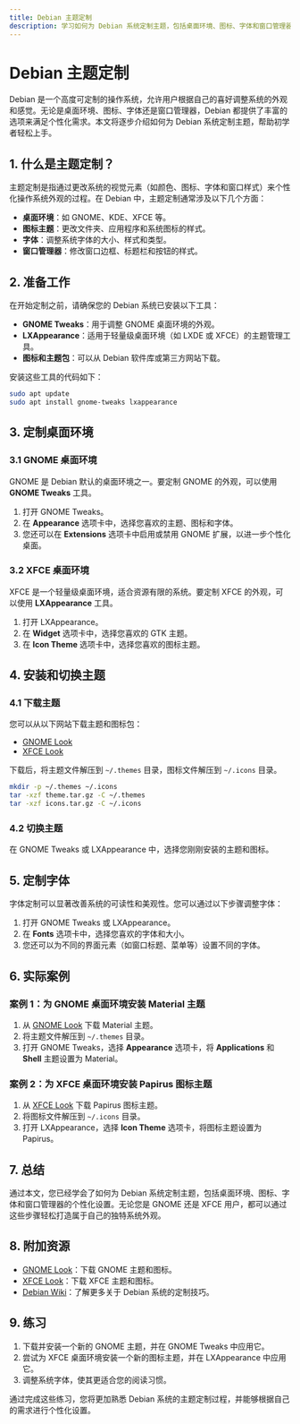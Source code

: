 ```yaml
---
title: Debian 主题定制
description: 学习如何为 Debian 系统定制主题，包括桌面环境、图标、字体和窗口管理器的个性化设置。本文适合初学者，提供详细的步骤和代码示例。
---
```


# Debian 主题定制

Debian 是一个高度可定制的操作系统，允许用户根据自己的喜好调整系统的外观和感觉。无论是桌面环境、图标、字体还是窗口管理器，Debian 都提供了丰富的选项来满足个性化需求。本文将逐步介绍如何为 Debian 系统定制主题，帮助初学者轻松上手。

## 1. 什么是主题定制？

主题定制是指通过更改系统的视觉元素（如颜色、图标、字体和窗口样式）来个性化操作系统外观的过程。在 Debian 中，主题定制通常涉及以下几个方面：

- **桌面环境**：如 GNOME、KDE、XFCE 等。
- **图标主题**：更改文件夹、应用程序和系统图标的样式。
- **字体**：调整系统字体的大小、样式和类型。
- **窗口管理器**：修改窗口边框、标题栏和按钮的样式。

## 2. 准备工作

在开始定制之前，请确保您的 Debian 系统已安装以下工具：

- **GNOME Tweaks**：用于调整 GNOME 桌面环境的外观。
- **LXAppearance**：适用于轻量级桌面环境（如 LXDE 或 XFCE）的主题管理工具。
- **图标和主题包**：可以从 Debian 软件库或第三方网站下载。

安装这些工具的代码如下：

```bash
sudo apt update
sudo apt install gnome-tweaks lxappearance
```

## 3. 定制桌面环境

### 3.1 GNOME 桌面环境

GNOME 是 Debian 默认的桌面环境之一。要定制 GNOME 的外观，可以使用 **GNOME Tweaks** 工具。

1. 打开 GNOME Tweaks。
2. 在 **Appearance** 选项卡中，选择您喜欢的主题、图标和字体。
3. 您还可以在 **Extensions** 选项卡中启用或禁用 GNOME 扩展，以进一步个性化桌面。

### 3.2 XFCE 桌面环境

XFCE 是一个轻量级桌面环境，适合资源有限的系统。要定制 XFCE 的外观，可以使用 **LXAppearance** 工具。

1. 打开 LXAppearance。
2. 在 **Widget** 选项卡中，选择您喜欢的 GTK 主题。
3. 在 **Icon Theme** 选项卡中，选择您喜欢的图标主题。

## 4. 安装和切换主题

### 4.1 下载主题

您可以从以下网站下载主题和图标包：

- [GNOME Look](https://www.gnome-look.org/)
- [XFCE Look](https://www.xfce-look.org/)

下载后，将主题文件解压到 `~/.themes` 目录，图标文件解压到 `~/.icons` 目录。

```bash
mkdir -p ~/.themes ~/.icons
tar -xzf theme.tar.gz -C ~/.themes
tar -xzf icons.tar.gz -C ~/.icons
```

### 4.2 切换主题

在 GNOME Tweaks 或 LXAppearance 中，选择您刚刚安装的主题和图标。

## 5. 定制字体

字体定制可以显著改善系统的可读性和美观性。您可以通过以下步骤调整字体：

1. 打开 GNOME Tweaks 或 LXAppearance。
2. 在 **Fonts** 选项卡中，选择您喜欢的字体和大小。
3. 您还可以为不同的界面元素（如窗口标题、菜单等）设置不同的字体。

## 6. 实际案例

### 案例 1：为 GNOME 桌面环境安装 Material 主题

1. 从 [GNOME Look](https://www.gnome-look.org/) 下载 Material 主题。
2. 将主题文件解压到 `~/.themes` 目录。
3. 打开 GNOME Tweaks，选择 **Appearance** 选项卡，将 **Applications** 和 **Shell** 主题设置为 Material。

### 案例 2：为 XFCE 桌面环境安装 Papirus 图标主题

1. 从 [XFCE Look](https://www.xfce-look.org/) 下载 Papirus 图标主题。
2. 将图标文件解压到 `~/.icons` 目录。
3. 打开 LXAppearance，选择 **Icon Theme** 选项卡，将图标主题设置为 Papirus。

## 7. 总结

通过本文，您已经学会了如何为 Debian 系统定制主题，包括桌面环境、图标、字体和窗口管理器的个性化设置。无论您是 GNOME 还是 XFCE 用户，都可以通过这些步骤轻松打造属于自己的独特系统外观。

## 8. 附加资源

- [GNOME Look](https://www.gnome-look.org/)：下载 GNOME 主题和图标。
- [XFCE Look](https://www.xfce-look.org/)：下载 XFCE 主题和图标。
- [Debian Wiki](https://wiki.debian.org/)：了解更多关于 Debian 系统的定制技巧。

## 9. 练习

1. 下载并安装一个新的 GNOME 主题，并在 GNOME Tweaks 中应用它。
2. 尝试为 XFCE 桌面环境安装一个新的图标主题，并在 LXAppearance 中应用它。
3. 调整系统字体，使其更适合您的阅读习惯。

通过完成这些练习，您将更加熟悉 Debian 系统的主题定制过程，并能够根据自己的需求进行个性化设置。